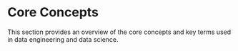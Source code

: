 
# Core Concepts

This section provides an overview of the core concepts and key terms used in data engineering and data science.

<TableOfContents basePath="/orientation/core-concepts" contents={contents} />

